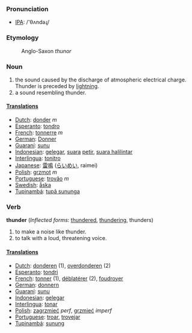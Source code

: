 === Pronunciation ===
*[[w:IPA|IPA]]: /'θʌndəɻ/

===Etymology===
:Anglo-Saxon ''thunor''

===Noun===
#the sound caused by the discharge of atmospheric electrical charge. Thunder is preceded by [[lightning]].
#a sound resembling thunder.

====[[Translation]]s====
*[[Dutch]]: [[donder]] ''m''
*[[Esperanto]]: [[tondro]]
*[[French]]: [[tonnerre]] ''m''
*[[German]]: [[Donner]]
*[[Guaraní]]: [[sunu]]
*[[Indonesian]]: [[gelegar]], [[suara]] [[petir]], [[suara halilintar]]
*[[Interlingua]]: [[tonitro]]
*[[Japanese]]: [[雷鳴]] ([[らいめい]], raimei)
*[[Polish]]: [[grzmot]] ''m''
*[[Portuguese]]: [[trovão]] ''m''
*[[Swedish]]: [[åska]]
*[[Tupinambá]]: [[tupã sununga]]

===Verb===
'''thunder''' (''Inflected forms'': [[thundered]], [[thundering]], thunders)
#to make a noise like thunder.
#to talk with a loud, threatening voice.

====[[Translation]]s====
*[[Dutch]]: [[donderen]] (1), [[overdonderen]] (2)
*[[Esperanto]]: [[tondri]]
*[[French]]: [[tonner]] (1), [[déblatérer]] (2), [[foudroyer]]
*[[German]]: [[donnern]]
*[[Guaraní]]: [[sunu]]
*[[Indonesian]]: [[gelegar]]
*[[Interlingua]]: [[tonar]]
*[[Polish]]: [[zagrzmieć]] ''perf'', [[grzmieć]] ''imperf''
*[[Portuguese]]: [[troar]], [[trovejar]]
*[[Tupinambá]]: [[sunung]]